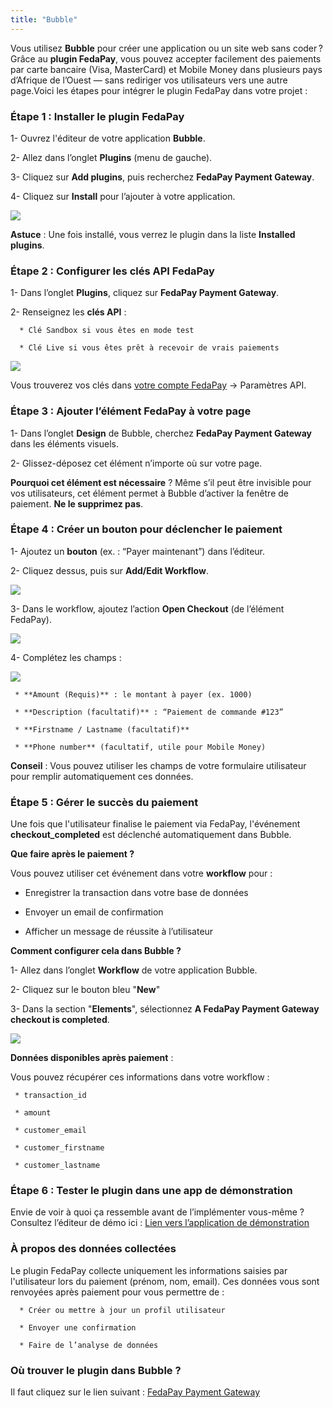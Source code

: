 ```yaml
---
title: "Bubble"
---
```


Vous utilisez **Bubble** pour créer une application ou un site web sans coder ? Grâce au **plugin FedaPay**, vous pouvez accepter facilement des paiements par carte bancaire (Visa, MasterCard) et Mobile Money dans plusieurs pays d’Afrique de l’Ouest — sans rediriger vos utilisateurs vers une autre page.Voici les étapes pour intégrer le plugin FedaPay dans votre projet  : 

### Étape 1 :  Installer le plugin FedaPay

1- Ouvrez l'éditeur de votre application **Bubble**.

2- Allez dans l’onglet **Plugins** (menu de gauche).

3- Cliquez sur **Add plugins**, puis recherchez **FedaPay Payment Gateway**.

4- Cliquez sur **Install** pour l’ajouter à votre application.

<Frame>
  <img src="https://res.cloudinary.com/dvilp6td2/image/upload/v1748018711/screely-1748015204121_z4rx8l.png" />
</Frame>

<Note>**Astuce** : Une fois installé, vous verrez le plugin dans la liste **Installed plugins**.</Note>

### Étape 2 : Configurer les clés API FedaPay

1- Dans l’onglet **Plugins**, cliquez sur **FedaPay Payment Gateway**.

2- Renseignez les **clés API** :

      * Clé Sandbox si vous êtes en mode test

      * Clé Live si vous êtes prêt à recevoir de vrais paiements

<Frame>
  <img src="https://res.cloudinary.com/dvilp6td2/image/upload/v1748018711/screely-1748015773095_fwpeyy.png" />
</Frame>

Vous trouverez vos clés dans [votre compte FedaPay](https://live.fedapay.com/login) → Paramètres API.

### Étape 3 : Ajouter l’élément FedaPay à votre page

1- Dans l’onglet **Design** de Bubble, cherchez **FedaPay Payment Gateway** dans les éléments visuels.

2- Glissez-déposez cet élément n’importe où sur votre page.

<Info>**Pourquoi cet élément est nécessaire** ?
Même s’il peut être invisible pour vos utilisateurs, cet élément permet à Bubble d’activer la fenêtre de paiement. **Ne le supprimez pas**.</Info>

### Étape 4 : Créer un bouton pour déclencher le paiement

1- Ajoutez un **bouton** (ex. : “Payer maintenant”) dans l’éditeur.

2- Cliquez dessus, puis sur **Add/Edit Workflow**.

<Frame>
  <img src="https://res.cloudinary.com/dvilp6td2/image/upload/v1748018711/screely-1748017025108_rmj5tz.png" />
</Frame>

3- Dans le workflow, ajoutez l’action **Open Checkout** (de l’élément FedaPay).

<Frame>
  <img src="https://res.cloudinary.com/dvilp6td2/image/upload/v1748018711/screely-1748017163530_vt2xjs.png" />
</Frame>

4- Complétez les champs :

<Frame>
  <img src="https://res.cloudinary.com/dvilp6td2/image/upload/v1748018712/screely-1748018469163_omvr8c.png" />
</Frame>

     * **Amount (Requis)** : le montant à payer (ex. 1000)

     * **Description (facultatif)** : “Paiement de commande #123”

     * **Firstname / Lastname (facultatif)**

     * **Phone number** (facultatif, utile pour Mobile Money)

<Tip>**Conseil** : Vous pouvez utiliser les champs de votre formulaire utilisateur pour remplir automatiquement ces données.</Tip>

### Étape 5 : Gérer le succès du paiement 

Une fois que l'utilisateur finalise le paiement via FedaPay, l'événement **checkout_completed** est déclenché automatiquement dans Bubble.

**Que faire après le paiement ?**

Vous pouvez utiliser cet événement dans votre **workflow** pour :

  * Enregistrer la transaction dans votre base de données

  * Envoyer un email de confirmation

  * Afficher un message de réussite à l’utilisateur

**Comment configurer cela dans Bubble ?**

1- Allez dans l’onglet **Workflow** de votre application Bubble.

2- Cliquez sur le bouton bleu "**New**" 

3- Dans la section "**Elements**", sélectionnez **A FedaPay Payment Gateway checkout is completed**.

<Frame>
  <img src="https://res.cloudinary.com/dvilp6td2/image/upload/v1748018713/screely-1748018565647_szjfmv.png" />
</Frame>

**Données disponibles après paiement** :

Vous pouvez récupérer ces informations dans votre workflow :

     * transaction_id

     * amount

     * customer_email

     * customer_firstname

     * customer_lastname

### Étape 6 : Tester le plugin dans une app de démonstration

Envie de voir à quoi ça ressemble avant de l’implémenter vous-même ?
Consultez l’éditeur de démo ici : [Lien vers l’application de démonstration](http://bubble.io/page?id=payment-gateway-78241&tab=Design&name=index)

### À propos des données collectées

Le plugin FedaPay collecte uniquement les informations saisies par l'utilisateur lors du paiement (prénom, nom, email). Ces données vous sont renvoyées après paiement pour vous permettre de :

      * Créer ou mettre à jour un profil utilisateur

      * Envoyer une confirmation

      * Faire de l’analyse de données

### Où trouver le plugin dans Bubble ?

Il faut cliquez sur le lien suivant : [FedaPay Payment Gateway](https://bubble.io/plugin/fedapay-payment-gateway-1744967327162x196581148574351360)


